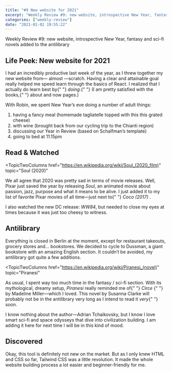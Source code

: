```yaml
---
title: "#9 New website for 2021"
excerpt: "Weekly Review #9: new website, introspective New Year, fantasy and sci-fi novels added to the antilibrary"
categories: ["weekly-review"]
date: "2021-01-02 19:55:22"
---
```


<Flex>
  <Column double>
    <FeaturedArtistImage
      artistHref="https://www.marinadunbar.com/pages/2020"
      imageSrc="https://cdn.shopify.com/s/files/1/1108/7708/t/5/assets/xo-gallery-5-1579793169308.jpg"
      imageAlt="Halo by Marina Dunbar"
      artistName="Marina Dunbar"
    />
  </Column>
  <Column>
    <p>
      Weekly Review #9: new website, introspective New Year, fantasy and sci-fi
      novels added to the antilibrary
    </p>
  </Column>
</Flex>

## Life Peek: New website for 2021

<p>
  I had an incredibly productive last week of the year, as I threw together my
  new website from—
  <Link href="https://github.com/vercel/next.js/tree/canary/examples/blog-starter">
    almost
  </Link>
  —scratch. Having a clear and attainable goal really helped me speed learn
  through the basics of React. I realized that I actually do learn best by{" "}
  <em>doing</em>.{" "}
  <span className="comment tracking">
    (I am pretty satisfied with the <Link href="/books">books</Link>,{" "}
    <Link href="/about">about</Link> and <Link href="/now">now</Link> pages.)
  </span>
</p>

With Robin, we spent New Year’s eve doing a number of adult things:

1. having a fancy meal (homemade tagliatelle topped with this <Link href="https://en.wikipedia.org/wiki/Belper_Knolle">this grated cheese</Link>)
2. with wine (brought back from our cycling trip to the Chianti region)
3. discussing our Year in Review (based on <Link href="https://annualreview.life/">Schalfman’s template</Link>)
4. going to bed at 11.15pm

## Read & Watched

<TopicTwoColumns
  href="https://en.wikipedia.org/wiki/Soul_(2020_film)"
  topic="Soul (2020)"
>
  <p>
    We all agree that 2020 was pretty sad in terms of movie releases. Well,
    Pixar just saved the year by releasing <cite>Soul</cite>, an animated movie
    about passion, jazz, purpose and what it means to be alive. I just added it
    to my list of favorite Pixar movies of all time—just next to{" "}
    <Link href="https://en.wikipedia.org/wiki/Coco_(2017_film)">
      <cite>Coco (2017)</cite>
    </Link>
    .
  </p>
</TopicTwoColumns>

<Comment>
  I also watched the new DC release: <cite>WW84</cite>, but needed to close my
  eyes at times because it was just too cheesy to witness.
</Comment>

## Antilibrary

Everything is closed in Berlin at the moment, except for restaurant takeouts, grocery stores and... bookstores. We decided to cycle to Dussman, a giant bookstore with an amazing English section. It couldn’t be avoided, my <Link href="/antilibrary">antilibrary</Link> got quite a few additions.

<TopicTwoColumns
  href="https://en.wikipedia.org/wiki/Piranesi_(novel)"
  topic="Piranesi"
>
  <p>
    As usual, I spent way too much time in the fantasy / sci-fi section. With
    its mythological, dreamy setup, <cite>Piranesi</cite> really reminded me of{" "}
    <Link href="https://en.wikipedia.org/wiki/Madeline_Miller#Circe">
      <cite>Circe</cite>
    </Link>{" "}
    by Madeline Miller—which I loved. This novel by Susanna Clarke will probably
    not be in the antilibrary very long as I intend to read it <em>very</em>{" "}
    soon.
  </p>
</TopicTwoColumns>
<TopicTwoColumns
  href="https://en.wikipedia.org/wiki/Children_of_Time_(novel)"
  topic="Children of Time"
>
  <p>
    I know nothing about the author—Adrian Tchaikovsky, but I know I love smart
    sci-fi and space odysseys that dive into civilization building. I am adding
    it here for next time I will be in this kind of mood.
  </p>
</TopicTwoColumns>

## Discovered

<TopicTwoColumns href="https://tailwindcss.com/" topic="Tailwind CSS">
  <p>
    Okay, this tool is definitely not new on the market. But as I only knew HTML
    and CSS so far, Tailwind CSS was a little revolution. It made the whole
    website building process a lot easier and beginner-friendly for me.
  </p>
</TopicTwoColumns>
